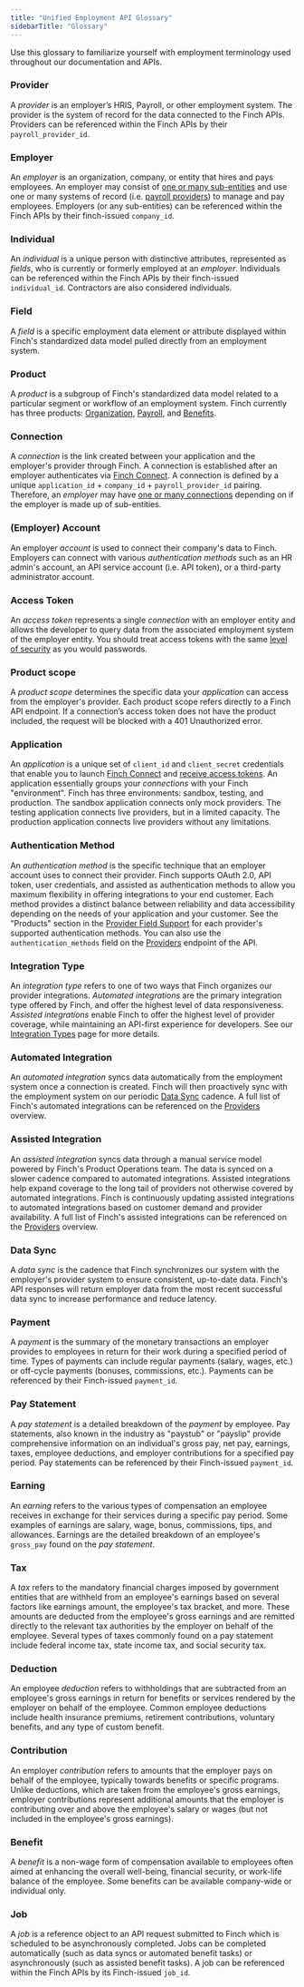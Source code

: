 ```yaml
---
title: "Unified Employment API Glossary"
sidebarTitle: "Glossary"
---
```


Use this glossary to familiarize yourself with employment terminology used throughout our documentation and APIs.

### Provider
A *provider* is an employer’s HRIS, Payroll, or other employment system. The provider is the system of record for the data connected to the Finch APIs. Providers can be referenced within the Finch APIs by their `payroll_provider_id`. 

### Employer
An *employer* is an organization, company, or entity that hires and pays employees. An employer may consist of [one or many sub-entities](/docs/Implementation-Guide/Connect/Manage-Connections.md) and use one or many systems of record (i.e. [payroll providers](/docs/Integrations/Providers.md)) to manage and pay employees. Employers (or any sub-entities) can be referenced within the Finch APIs by their finch-issued `company_id`.

### Individual
An *individual* is a unique person with distinctive attributes, represented as *fields*, who is currently or formerly employed at an *employer*. Individuals can be referenced within the Finch APIs by their finch-issued `individual_id`. Contractors are also considered individuals.

### Field
A *field* is a specific employment data element or attribute displayed within Finch's standardized data model pulled directly from an employment system.

### Product
A *product* is a subgroup of Finch's standardized data model related to a particular segment or workflow of an employment system. Finch currently has three products: [Organization](/docs/Products/Organization/Overview.md), [Payroll](/docs/Products/Pay/Overview.md), and [Benefits](/docs/Products/Benefits/Overview.md).

### Connection
A *connection* is the link created between your application and the employer's provider through Finch. A connection is established after an employer authenticates via [Finch Connect](/docs/Get-Started/Finch-Connect.md). A connection is defined by a unique `application_id` + `company_id` + `payroll_provider_id` pairing. Therefore, an *employer* may have [one or many connections](/docs/Implementation-Guide/Connect/Manage-Connections.md) depending on if the employer is made up of sub-entities. 

### (Employer) Account
An employer *account* is used to connect their company's data to Finch. Employers can connect with various *authentication methods* such as an HR admin's account, an API service account (i.e. API token), or a third-party administrator account.

### Access Token
An *access token* represents a single *connection* with an employer entity and allows the developer to query data from the associated employment system of the employer entity. You should treat access tokens with the same [level of security](/docs/Implementation-Guide/Secure/Store-Tokens.md) as you would passwords.

### Product scope
A *product scope* determines the specific data your *application* can access from the employer's provider. Each product scope refers directly to a Finch API endpoint. If a connection’s access token does not have the product included, the request will be blocked with a 401 Unauthorized error.

### Application
An *application* is a unique set of `client_id` and `client_secret` credentials that enable you to launch [Finch Connect](/docs/Implementation-Guide/Connect/Set-Up-Finch-Connect.md) and [receive access tokens](/docs/Implementation-Guide/Connect/Retrieve-Access-Token.md). An application essentially groups your *connections* with your Finch "environment". Finch has three environments: sandbox, testing, and production. The sandbox application connects only mock providers. The testing application connects live providers, but in a limited capacity. The production application connects live providers without any limitations. 

### Authentication Method
An *authentication method* is the specific technique that an employer account uses to connect their provider. Finch supports OAuth 2.0, API token, user credentials, and assisted as authentication methods to allow you maximum flexibility in offering integrations to your end customer. Each method provides a distinct balance between reliability and data accessibility depending on the needs of your application and your customer. See the "Products" section in the [Provider Field Support](/docs/Integrations/Providers.md) for each provider's supported authentication methods. You can also use the `authentication_methods` field on the [Providers](https://developer.tryfinch.com/docs/reference/327c384190aeb-providers) endpoint of the API.

### Integration Type
An *integration type* refers to one of two ways that Finch organizes our provider integrations. *Automated integrations* are the primary integration type offered by Finch, and offer the highest level of data responsiveness. *Assisted integrations* enable Finch to offer the highest level of provider coverage, while maintaining an API-first experience for developers. See our [Integration Types](/docs/Integrations/Integration-Types.md) page for more details.

### Automated Integration
An *automated integration* syncs data automatically from the employment system once a connection is created. Finch will then proactively sync with the employment system on our periodic [Data Sync](https://developer.tryfinch.com/docs/reference/f7af2039f9a7b-data-syncs) cadence. A full list of Finch's automated integrations can be referenced on the [Providers](/docs/Integrations/Providers.md) overview.

### Assisted Integration
An *assisted integration* syncs data through a manual service model powered by Finch's Product Operations team. The data is synced on a slower cadence compared to automated integrations. Assisted integrations help expand coverage to the long tail of providers not otherwise covered by automated integrations. Finch is continuously updating assisted integrations to automated integrations based on customer demand and provider availability. A full list of Finch's assisted integrations can be referenced on the [Providers](/docs/Integrations/Providers.md) overview.

### Data Sync
A *data sync* is the cadence that Finch synchronizes our system with the employer's provider system to ensure consistent, up-to-date data. Finch's API responses will return employer data from the most recent successful data sync to increase performance and reduce latency.

### Payment
A *payment* is the summary of the monetary transactions an employer provides to employees in return for their work during a specified period of time. Types of payments can include regular payments (salary, wages, etc.) or off-cycle payments (bonuses, commissions, etc.). Payments can be referenced by their Finch-issued `payment_id`.

### Pay Statement
A *pay statement* is a detailed breakdown of the *payment* by employee. Pay statements, also known in the industry as "paystub" or "payslip" provide comprehensive information on an individual's gross pay, net pay, earnings, taxes, employee deductions, and employer contributions for a specified pay period. Pay statements can be referenced by their Finch-issued `payment_id`.

### Earning
An *earning* refers to the various types of compensation an employee receives in exchange for their services during a specific pay period. Some examples of earnings are salary, wage, bonus, commissions, tips, and allowances. Earnings are the detailed breakdown of an employee's `gross_pay` found on the *pay statement*.

### Tax
A *tax* refers to the mandatory financial charges imposed by government entities that are withheld from an employee's earnings based on several factors like earnings amount, the employee's tax bracket, and more. These amounts are deducted from the employee's gross earnings and are remitted directly to the relevant tax authorities by the employer on behalf of the employee. Several types of taxes commonly found on a pay statement include federal income tax, state income tax, and social security tax.

### Deduction
An employee *deduction* refers to withholdings that are subtracted from an employee's gross earnings in return for benefits or services rendered by the employer on behalf of the employee. Common employee deductions include health insurance premiums, retirement contributions, voluntary benefits, and any type of custom benefit. 

### Contribution
An employer *contribution* refers to amounts that the employer pays on behalf of the employee, typically towards benefits or specific programs. Unlike deductions, which are taken from the employee's gross earnings, employer contributions represent additional amounts that the employer is contributing over and above the employee's salary or wages (but not included in the employee's gross earnings).

### Benefit 
A *benefit* is a non-wage form of compensation available to employees often aimed at enhancing the overall well-being, financial security, or work-life balance of the employee. Some benefits can be available company-wide or individual only.  

### Job
A *job* is a reference object to an API request submitted to Finch which is scheduled to be asynchronously completed. Jobs can be completed automatically (such as data syncs or automated benefit tasks) or asynchronously (such as assisted benefit tasks). A job can be referenced within the Finch APIs by its Finch-issued `job_id`.